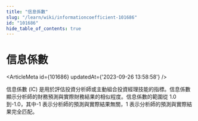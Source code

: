 ```yaml
---
title: "信息係數"
slug: "/learn/wiki/informationcoefficient-101686"
id: "101686"
hide_table_of_contents: true
---
```



# 信息係數

<ArticleMeta id={101686} updatedAt={'2023-09-26 13:58:58'} />
<div className='border-solid border-b border-t-0 my-4 border-[var(--ifm-color-gray-300)]' />

信息係數 (IC) 是用於評估投資分析師或主動組合投資經理技能的指標。信息係數顯示分析師的財務預測與實際財務結果的相似程度。信息係數的範圍從 1.0 到-1.0，其中-1 表示分析師的預測與實際結果無關，1 表示分析師的預測與實際結果完全匹配。
